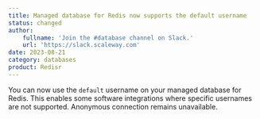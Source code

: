 ```yaml
---
title: Managed database for Redis now supports the default username
status: changed
author:
    fullname: 'Join the #database channel on Slack.'
    url: 'https://slack.scaleway.com'
date: 2023-08-21
category: databases
product: Redisr
---
```


You can now use the `default` username on your managed database for Redis. This enables some software integrations where specific usernames are not supported. Anonymous connection remains unavailable.

